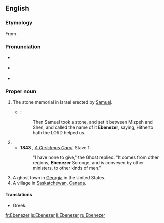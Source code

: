 ==English==
{{wikipedia}}

===Etymology===
From {{etyl|he|en}} {{m|he|אֶבֶן הָעֵזֶר||stone of help|tr=éven-ha`éizer}}.

===Pronunciation===
* {{a|GA}} {{IPA|/ɛbəˈnizɚ/|lang=en}}
* {{a|RP}} {{IPA|/ɛbəˈniːzə/|lang=en}}
* {{rhymes|iːzə(ɹ)|lang=en}}

===Proper noun===
{{en-proper noun}}

# {{lb|en|biblical}} The stone memorial in Israel erected by [[Samuel]].
#* {{RQ:Authorized Version|1 Samuel|7|12}}:
#*: Then Samuel took a stone, and set it between Mizpeh and Shen, and called the name of it '''Ebenezer''', saying, Hitherto hath the LORD helped us.
# {{non-gloss definition|{{given name|male|from=Hebrew}} taken up by [[Puritans]] in the 17th century.}}
#* '''1843''' {{w|Charles Dickens}}, ''[[s:A Christmas Carol|A Christmas Carol]]'', Stave 1:
#*: "I have none to give," the Ghost replied. "It comes from other regions, '''Ebenezer''' Scrooge, and is conveyed by other ministers, to other kinds of men."
# A ghost town in [[Georgia]] in the United States.
# A village in [[Saskatchewan]], [[Canada]].

====Translations====
{{trans-top|male given name}}
* Greek: {{t|el|Εμπενίζερ}}
{{trans-mid}}
{{trans-bottom}}

{{topics|en|Villages|Georgia (United States of America)|Saskatchewan}}

[[fr:Ebenezer]]
[[is:Ebenezer]]
[[li:Ebenezer]]
[[ru:Ebenezer]]